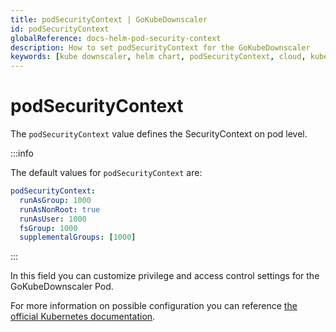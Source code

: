 ```yaml
---
title: podSecurityContext | GoKubeDownscaler
id: podSecurityContext
globalReference: docs-helm-pod-security-context
description: How to set podSecurityContext for the GoKubeDownscaler
keywords: [kube downscaler, helm chart, podSecurityContext, cloud, kubernetes, eks, gke, aks, cost optimization]
---
```


# podSecurityContext

The `podSecurityContext` value defines the SecurityContext on pod level.

:::info

The default values for `podSecurityContext` are:

```yaml
podSecurityContext:
  runAsGroup: 1000
  runAsNonRoot: true
  runAsUser: 1000
  fsGroup: 1000
  supplementalGroups: [1000]
```

:::

In this field you can customize privilege and access control settings for the GoKubeDownscaler Pod.

For more information on possible configuration you can reference [the official Kubernetes documentation](https://kubernetes.io/docs/tasks/configure-pod-container/security-context).
